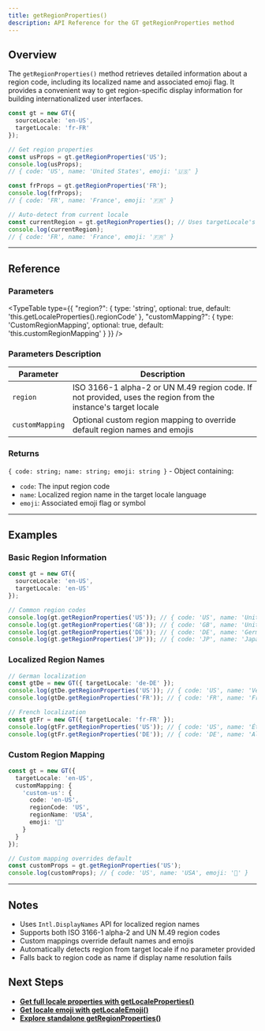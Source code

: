 ```yaml
---
title: getRegionProperties()
description: API Reference for the GT getRegionProperties method
---
```


## Overview

The `getRegionProperties()` method retrieves detailed information about a region code, including its localized name and associated emoji flag. It provides a convenient way to get region-specific display information for building internationalized user interfaces.

```typescript
const gt = new GT({
  sourceLocale: 'en-US',
  targetLocale: 'fr-FR'
});

// Get region properties
const usProps = gt.getRegionProperties('US');
console.log(usProps);
// { code: 'US', name: 'United States', emoji: '🇺🇸' }

const frProps = gt.getRegionProperties('FR');
console.log(frProps);
// { code: 'FR', name: 'France', emoji: '🇫🇷' }

// Auto-detect from current locale
const currentRegion = gt.getRegionProperties(); // Uses targetLocale's region
console.log(currentRegion);
// { code: 'FR', name: 'France', emoji: '🇫🇷' }
```

---

## Reference

### Parameters

<TypeTable
  type={{
    "region?": {
      type: 'string',
      optional: true,
      default: 'this.getLocaleProperties().regionCode'
    },
    "customMapping?": {
      type: 'CustomRegionMapping',
      optional: true,
      default: 'this.customRegionMapping'
    }
  }}
/>

### Parameters Description

| Parameter | Description |
|-----------|--------------|
| `region` | ISO 3166-1 alpha-2 or UN M.49 region code. If not provided, uses the region from the instance's target locale |
| `customMapping` | Optional custom region mapping to override default region names and emojis |

### Returns

`{ code: string; name: string; emoji: string }` - Object containing:
- `code`: The input region code
- `name`: Localized region name in the target locale language
- `emoji`: Associated emoji flag or symbol

---

## Examples

### Basic Region Information

```typescript
const gt = new GT({
  sourceLocale: 'en-US',
  targetLocale: 'en-US'
});

// Common region codes
console.log(gt.getRegionProperties('US')); // { code: 'US', name: 'United States', emoji: '🇺🇸' }
console.log(gt.getRegionProperties('GB')); // { code: 'GB', name: 'United Kingdom', emoji: '🇬🇧' }
console.log(gt.getRegionProperties('DE')); // { code: 'DE', name: 'Germany', emoji: '🇩🇪' }
console.log(gt.getRegionProperties('JP')); // { code: 'JP', name: 'Japan', emoji: '🇯🇵' }
```

### Localized Region Names

```typescript
// German localization
const gtDe = new GT({ targetLocale: 'de-DE' });
console.log(gtDe.getRegionProperties('US')); // { code: 'US', name: 'Vereinigte Staaten', emoji: '🇺🇸' }
console.log(gtDe.getRegionProperties('FR')); // { code: 'FR', name: 'Frankreich', emoji: '🇫🇷' }

// French localization
const gtFr = new GT({ targetLocale: 'fr-FR' });
console.log(gtFr.getRegionProperties('US')); // { code: 'US', name: 'États-Unis', emoji: '🇺🇸' }
console.log(gtFr.getRegionProperties('DE')); // { code: 'DE', name: 'Allemagne', emoji: '🇩🇪' }
```

### Custom Region Mapping

```typescript
const gt = new GT({
  targetLocale: 'en-US',
  customMapping: {
    'custom-us': {
      code: 'en-US',
      regionCode: 'US',
      regionName: 'USA',
      emoji: '🗽'
    }
  }
});

// Custom mapping overrides default
const customProps = gt.getRegionProperties('US');
console.log(customProps); // { code: 'US', name: 'USA', emoji: '🗽' }
```

---

## Notes

- Uses `Intl.DisplayNames` API for localized region names
- Supports both ISO 3166-1 alpha-2 and UN M.49 region codes
- Custom mappings override default names and emojis
- Automatically detects region from target locale if no parameter provided
- Falls back to region code as name if display name resolution fails

## Next Steps

- **[Get full locale properties with getLocaleProperties()](/docs/core/class/methods/locales/getLocaleProperties)**
- **[Get locale emoji with getLocaleEmoji()](/docs/core/class/methods/locales/getLocaleEmoji)**
- **[Explore standalone getRegionProperties()](/docs/core/functions/locales/getRegionProperties)**